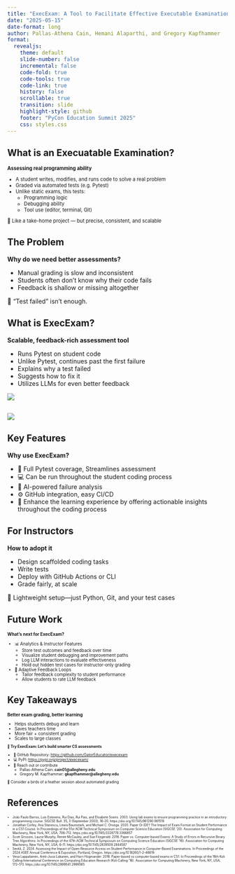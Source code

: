 ```yaml
---
title: "ExecExam: A Tool to Facilitate Effective Executable Examinations in Python"
date: "2025-05-15"
date-format: long
author: Pallas-Athena Cain, Hemani Alaparthi, and Gregory Kapfhammer
format: 
  revealjs:
    theme: default
    slide-number: false
    incremental: false
    code-fold: true
    code-tools: true
    code-link: true
    history: false
    scrollable: true
    transition: slide
    highlight-style: github
    footer: "PyCon Education Summit 2025"
    css: styles.css
---
```


## What is an Execuatable Examination?

::: {.fragment style="margin-top: -0.15em; font-size: 0.8em;"}

**Assessing real programming ability**

  - A student writes, modifies, and runs code to solve a real problem
  - Graded via automated tests (e.g. Pytest)
  - Unlike static exams, this tests:
    - Programming logic
    - Debugging ability
    - Tool use (editor, terminal, Git)

🎯 Like a take-home project — but precise, consistent, and scalable

:::

## The Problem

**Why do we need better assessments?**

- Manual grading is slow and inconsistent
- Students often don’t know why their code fails
- Feedback is shallow or missing altogether

🚫 “Test failed” isn’t enough.

## What is ExecExam?

**Scalable, feedback-rich assessment tool**

- Runs Pytest on student code
- Unlike Pytest, continues past the first failure
- Explains why a test failed
- Suggests how to fix it
- Utilizes LLMs for even better feedback

![](ExecExam_-_Logo_-_300.png)

## 

![](terminal.png)

## Key Features

**Why use ExecExam?**

- 🧪 Full Pytest coverage, Streamlines assessment
- 💻 Can be run throughout the student coding process
- 🧠 AI-powered failure analysis
- ⚙️ GitHub integration, easy CI/CD
- 🔁 Enhance the learning experience by offering actionable insights throughout the coding process

## For Instructors

**How to adopt it**

- Design scaffolded coding tasks
- Write tests
- Deploy with GitHub Actions or CLI
- Grade fairly, at scale

🧰 Lightweight setup—just Python, Git, and your test cases

## Future Work

::: {.fragment style="margin-top: -0.15em; font-size: 0.7em;"}

**What’s next for ExecExam?**

- 📊 Analytics & Instructor Features
  - Store test outcomes and feedback over time
  - Visualize student debugging and improvement paths
  - Log LLM interactions to evaluate effectiveness
  - Hold out hidden test cases for instructor-only grading

- 🧠 Adaptive Feedback Loops
  - Tailor feedback complexity to student performance
  - Allow students to rate LLM feedback

:::

## Key Takeaways

::: {.fragment .fade .tight-boxed-content style="margin-top: -0.15em; font-size: 0.7em;"}

**Better exam grading, better learning**

- Helps students debug and learn
- Saves teachers time
- More fair + consistent grading
- Scales to large classes

:::

::: {.fragment .fade .tight-boxed-content style="margin-top: -0.15em; font-size: 0.6em;"}

**🚀 Try ExecExam: Let’s build smarter CS assessments**

- 🔗 GitHub Repository: [https://github.com/GatorEducator/execexam](https://github.com/GatorEducator/execexam)
- 💻 PyPI: [https://pypi.org/project/execexam/](https://pypi.org/project/execexam/)
- 🤝 Reach out or contribute 
  - Pallas-Athena Cain: **cain01@allegheny.edu** 
  - Gregory M. Kapfhammer: **gkapfhammer@allegheny.edu**

🦚 Consider a birds of a feather session about automated grading

:::

## References

::: {.fragment .tight-boxed-content style="margin-top: -0.15em; font-size: 0.5em;"}

- João Paulo Barros, Luís Estevens, Rui Dias, Rui Pais, and Elisabete Soeiro. 2003. Using lab exams to ensure programming practice in an introductory programming course. SIGCSE Bull. 35, 3 (September 2003), 16–20. https://doi.org/10.1145/961290.961519
- Jonathan Corley, Ana Stanescu, Lewis Baumstark, and Michael C. Orsega. 2020. Paper Or IDE? The Impact of Exam Format on Student Performance in a CS1 Course. In Proceedings of the 51st ACM Technical Symposium on Computer Science Education (SIGCSE '20). Association for Computing Machinery, New York, NY, USA, 706–712. https://doi.org/10.1145/3328778.3366857
- Scott Grissom, Laurie Murphy, Renée McCauley, and Sue Fitzgerald. 2016. Paper vs. Computer-based Exams: A Study of Errors in Recursive Binary Tree Algorithms. In Proceedings of the 47th ACM Technical Symposium on Computing Science Education (SIGCSE '16). Association for Computing Machinery, New York, NY, USA, 6–11. https://doi.org/10.1145/2839509.2844587
- Sevkli, Z. 2024. Assessing the Impact of Open-Resource Access on Student Performance in Computer-Based Examinations. In Proceedings of the 2024 ASEE Annual Conference & Exposition, Portland, Oregon. https://doi.org/10.18260/1-2--46619
- Vesa Lappalainen, Antti-Jussi Lakanen, and Harri Högmander. 2016. Paper-based vs computer-based exams in CS1. In Proceedings of the 16th Koli Calling International Conference on Computing Education Research (Koli Calling '16). Association for Computing Machinery, New York, NY, USA, 172–173. https://doi.org/10.1145/2999541.2999565

:::
